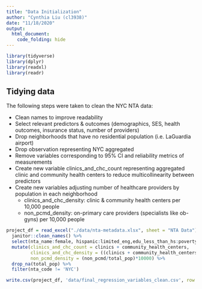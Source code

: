 ```yaml
---
title: "Data Initialization"
author: "Cynthia Liu (cl3938)"
date: "11/18/2020"
output: 
  html_document:
    code_folding: hide
---
```


```r
library(tidyverse)
library(dplyr)
library(readxl)
library(readr)
```

## Tidying data

The following steps were taken to clean the NYC NTA data: 

  * Clean names to improve readability
  * Select relevant predictors & outcomes (demographics, SES, health outcomes, insurance status, number of providers)
  * Drop neighborhoods that have no residential population (i.e. LaGuardia airport)
  * Drop observation representing NYC aggregated
  * Remove variables corresponding to 95% CI and reliability metrics of measurements
  * Create new variable clinics_and_chc_count representing aggregated clinic and community health centers to reduce multicollinearity between predictors
  * Create new variables adjusting number of healthcare providers by population in each neighborhood
      + clinics_and_chc_density: clinic & community health centers per 10,000 people
      + non_pcmd_density:  on-primary care providers (specialists like ob-gyns) per 10,000 people
      
```r
project_df = read_excel("./data/nta-metadata.xlsx", sheet = "NTA Data") %>%
  janitor::clean_names() %>%
  select(nta_name:female, hispanic:limited_eng,edu_less_than_hs:poverty,unemployment,preterm_births:smm_reliability, gonorrhea, health_ins, medicaid_enroll, late_no_prenatal_care, clinics, community_health_centers, non_pcmd, -contains("95cl"), -contains("reliability")) %>%
  mutate(clinics_and_chc_count = clinics + community_health_centers,
         clinics_and_chc_density = ((clinics + community_health_centers)/total_pop)*10000,
         non_pcmd_density = (non_pcmd/total_pop)*10000) %>%
  drop_na(total_pop) %>%
  filter(nta_code != 'NYC')

write.csv(project_df, 'data/final_regression_variables_clean.csv', row.names = FALSE)
  
```




